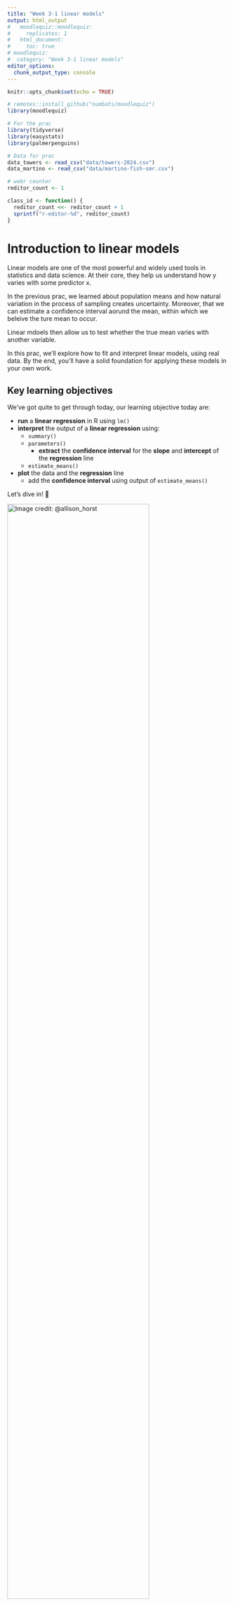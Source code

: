 ```yaml
---
title: "Week 3-1 linear models"
output: html_output
#   moodlequiz::moodlequiz:
#     replicates: 1
#   html_document:
#     toc: true
# moodlequiz:
#  category: "Week 3-1 linear models"
editor_options:
  chunk_output_type: console
---
```


```r
knitr::opts_chunk$set(echo = TRUE)

# remotes::install_github("numbats/moodlequiz")
library(moodlequiz)

# For the prac
library(tidyverse)
library(easystats)
library(palmerpenguins)

# Data for prac
data_towers <- read_csv("data/towers-2024.csv")
data_martino <- read_csv("data/martino-fish-smr.csv")

# webr counter
reditor_count <- 1

class_id <- function() {
  reditor_count <<- reditor_count + 1
  sprintf("r-editor-%d", reditor_count)
}
```


# Introduction to linear models

Linear models are one of the most powerful and widely used tools in statistics and data science. At their core, they help us understand how y varies with some predictor x. 

In the previous prac, we learned about population means and how natural variation in the process of sampling creates uncertainty. Moreover, that we can estimate a confidence interval aorund the mean, within which we beleive the ture mean to occur. 

Linear mdoels then allow us to test whether the true mean varies with another variable.

In this prac, we’ll explore how to fit and interpret linear models, using real data. By the end, you'll have a solid foundation for applying these models in your own work. 


## Key learning objectives

We've got quite to get through today, our learning objective today are:

- **run** a **linear regression** in R using `lm()`
- **interpret** the output of a **linear regression** using:
  - `summary()`
  - `parameters()`
    - **extract** the **confidence interval** for the **slope** and **intercept** of the **regression** line
  - `estimate_means()`
- **plot** the data and the **regression** line
  - add the **confidence interval** using output of `estimate_means()`

Let’s dive in! 🚀 

![Image credit:  @allison_horst](you-can-do-it.png){width=80%} <br>
<br>

## Setting up

**Materials:**

Everything you need for this practical is on Moodle

1.  Download the `Wk3-1-materials.zip` zip file from Moodle, from the course page
2.  Extract the zip file into your `BEES2041/` folder
3.  Unzip the file by:
    - **MacOS:** Double clicking the zip file
    - **Windows:** Right click on the zip file and click **"Extract All"**
4.  Go into the folder `Wk3-1-materials` created by extracting the zip.
5.  Click on the `Wk-3-1-linear-models.Rproj` to open the RStudio project and you're in!!!

We will be working with real-world datasets collected by researched in the School of Biological, Earth & Environmental Sciences. These are in the folder `data/`.

**Setting up: Packages:**

We will also be working with packages from the `tidyverse` and `easystats`, building on skills from previous pracs. You should have these already installed on your machines.

**Note** that when running R in the browser we need to install the packages each time we start a new session or after you've checked your answer

In case you don't have them installed, here is code for you to do so:
```r
# Uncomment and run only the lines below only if you have not previously installed these.
# install.packages("tidyverse")
# install.packages("easystats")
# install.packages("palmerpenguins")
```

> Remember to load the packages into R to use em! 

```r
library(tidyverse)
library(easystats)
library(palmerpenguins)
```

# Linear model with continuous predictor (Leaves)

## Worked example - Isaac with leaves across climates

![Meet Dr. Isaac Towers! Image credit: Data Dan](isaac-plant-ecosystems.png){width=60%} <br>
From lectures, Data Dan walked us through an example of a linear model from a study conducted by Dr. Isaac Towers, a postdoc in the School of Biological, Earth & Environmental Sciences. Isaac was interested in understanding the relationship between leaf-construction (`log10_leaf_mass_per_area`) and rainfall (`log10_rainfall`). His research is published in New Phytologist, you can have a read of his original study [here](https://nph.onlinelibrary.wiley.com/doi/10.1111/nph.19478) We will be working with the data Isaac compiled for us. 

> Specifically, Isaac wants to know: How does a leaf's mass per area change with rainfall?

Let's read in the Isaac's data. This is in your `"data/"` folder. 

```r
data_towers <- read.csv("data/towers-2024.csv")
```

To fit a linear model, we will be using the `lm()` function like so:

**Note**: Remember to assign the output of `lm()` into an object so R can save it for you in your environment

```r
towers_fit <- lm(log10_leaf_mass_per_area ~ log10_rainfall, data = data_towers)
```

## Slope or the change in y with x

> Recall from lectures the slope (aka gradient) of a linear model describes how our y variable (`log10_leaf_mass_per_area`) changes with x (`log10_rainfall`)

![Linear model components and different slope values, Image credit: Data Dan](slope-explainer.png){width=60%} <br>

Let's inspect the results of your model use `summary(towers_fit)` and see how this corresponds to the image above

```r
summary(towers_fit)
```

**Questions:**

1. Which coefficient corresponds to the slope in the output of `summary(towers_fit)`? 

The slope is `r cloze("log10_rainfall", c("(Intercept)", "log10_rainfall"))` and the coefficient value is `r cloze("-0.543846", c("3.805973", "-0.543846", "<2e-16"))`

2. What direction is slope coefficient, what does this tell us?

The slope is `r cloze("negative", c("negative", "positive"))`. This indicates that as `log10_rainfall` `r cloze("increases", c("decreases", "increases"))`, `log10_leaf_mass_per_area` `r cloze("decreases", c("decreases", "increases"))`. 

## The confidence interval

For a nicer output you can also use `parameters(towers_fit)`. This function convienently, gives us the **95% confidence intervals** of our coefficients.  

```r
parameters(towers_fit)
```

**Question:**

What does the 95% CI tell us here about the slope `log10_rainfall`?

`[-0.56, -0.52]` provides a range of values within which we can be 95% confident that the `r cloze("true", c("sample", "true"))` population parameter coefficient lies. 


## Variation explained by the model (R^2 and F-statistic)

![Relationship with data, *R^2* and *F*-statistic, Image credit: Data Dan](r2-and-f-value.png){width=60%}

<br>
> There are two metrics we are use to assess our model fit

The **R^2 value** describes how much variation is explained by your model:

- Measures the **proportion of variance** in the y variable (`log10_leaf_mass_per_area`) explained by the x variable(s) (`log10_rainfall`).
- A higher R^2 value indicates strong relationship between the y variable (`log10_leaf_mass_per_area`) explained by the x variable(s) (`log10_rainfall`), but *importantly* it **does not imply causation**.

The **F-statistic** compares the explained variance to the unexplained variance:

- A **high F-statistic** suggests that at least one predictor (`log10_leaf_mass_per_area`) is significantly contributing to the model.

- The **F-statistic's p-value** tells us whether our predictor variable explains a significant amount of variance in the response variable or not

<!-- TODO: @Daniel, here would be a nice spot to show off some simulated data for students to learn about the relationship between R^2 and F-statistic  -->

**Question:**

The `r cloze("R squared value", c("F-statistic", "R squared value", "P value"))` is a `r cloze("moderate", c("weak", "moderate", "strong"))` relationship between the y variable (`log10_leaf_mass_per_area`) explained by the x variable (`log10_rainfall`). 

The `r cloze("F-statistic", c("F-statistic", "R squared value", "P value"))` suggests that the predictor (`log10_leaf_mass_per_area`) explains `r cloze("significant", c("non-significant", "significant"))` amount of variance in `log10_leaf_mass_per_area`.

## *F*-statistic and *P*-values - how likely is it to get our results by chance?

> The *p*-value is derived from the F-distribution

![Relationship between R^2, *F* and *P*, Image credit: Data Dan](f-value-p-value.png){width=60%}
<br>

The *p*-value and the *F*-statistic are closely related. In the last prac, we learned to calculate **probability (p-value)** for a *t*-statistic from a standard normal distribution. We can do that same for our *F*-statistic from the *F*-distribution!

The *p*-value tells us how extreme our *F*-statistic is under the null hypothesis (which assumes the predictor has no effect). I like to think about this as:

> "In a hypothetical (and boring) world where nothing is expected to happen, what are the chances of finding our effect?"

- A smaller *p*-value means the observed *F*-statistic is **unlikely** to occur by chance, suggesting **strong evidence** against the null hypothesis. 

> In other words, in our hypothetical world, finding an effect is REALLY rare - meaning in the real world there is something interesting happening in our model.

<!-- TODO: @Daniel, here would be a nice spot to show off some simulated data for students to learn about the relationship between R^2, F-statistic AND p-values -->

**Question:**

Generally, *F*-statistic increases with the `r cloze("p-value", c("the intercept", "the slope", "p-value"))`. A large *F*-statistic means that it's `r cloze("unlikely", c("not big deal", "unlikely"))` in observing our effect. 

> Try not to get overwhelmed by the details, all we want you to understand is the relationship between test statistics e.g. *F*-statistic and *p*-values. You got this!

## Calculating and visualising predicted means 

Okay thats enough theory for the day... let's have go at estimating the means and confidence intervals for our y variable (`log10_leaf_mass_per_area`) for a range of values of x (`log10_rainfall`) using our linear model. We use `estimate_means(towers_fit, by = "log10_rainfall")` for this.

```r
means_towers <- estimate_means(towers_fit, by = "log10_rainfall")
means_towers
```

These are called model predictions and we can visualise these using:

**Notice** how we stored the output of our `ggplot` in `towers_model_predictions`, this gives us the option to add to plot incrementally

```r
towers_model_predictions <-
  ggplot(data_towers, aes(x = log10_rainfall, y = log10_leaf_mass_per_area)) +
  geom_point(size = 2, col = "red", alpha = 0.2, stroke = 0) +
  geom_ribbon(data = means_towers, aes(ymin = CI_low, ymax = CI_high, y = Mean), fill = "grey") +
  geom_line(data = means_towers, aes(y = Mean), col = "#EB8240", linewidth = 1) +
  theme_classic() +
  labs(
    title = "Response of woody-plants to rainfall",
    x = "log10 Rainfall",
    y = "log10 Leaf Mass per Area"
  ) 

towers_model_predictions
```

Voilà!!! Let's talk through this code:

- `ggplot(data_towers, aes(x = log10_rainfall, y = log10_leaf_mass_per_area))` - here, we are visualising our y variable (`log10_leaf_mass_per_area`) and x variable (`log10_rainfall`)
- `geom_point(size = 2, col = "red", alpha = 0.2, stroke = 5)` - plotting the raw data using points
    - `size` controls the size of the points
    - `col` sets the colour of the points
    - `alpha` sets the transparency of the points, a low value makes them more transparent. This is good for overlapping points
    - `stroke` controls the thickness of the border of the points
- `geom_ribbon(data = means_towers, aes(ymin = CI_low, ymax = CI_high, y = Mean), fill = "grey")` - create a ribbon to represent our confidence intervals
    - `data = means_towers` we are plotting our model predictions
    - `aes(ymin = CI_low, ymax = CI_high, y = Mean)`, setting the lower and upper bounds of our CI and our mean values for our y variable (`log10_leaf_mass_per_area`) 
    - `fill = "grey"`, colour our ribbon in grey
- `geom_line(data = means_towers, aes(y = Mean), col = "#EB8240", linewidth = 1)`, plot the line for our model predictions
  - `aes(y = Mean)`, create the line using the mean values of our y variable (`log10_leaf_mass_per_area`) 
  - `col = "#EB8240"`, set a custom colour using [hexademical (a computer dialect to represent colour)](https://g.co/kgs/NJcxHVJ)
  - `linewidth = 1` controls the thickness of the line
  
Feel free to tinker with all these options to create a plot that helps us answer the question: **How does a leaf's mass per area change with rainfall?**

> Let's get you to try run a linear model, interpret the output and create a plot with a familar dataset! 

# Linear model with continuous predictor (Penguins)

## Example 2 - Bringing back the Palmer penguins for allometry

![We can learn so much from these cuties. Image credit: @allison_horst](palmer_penguins.png){width=60%}
<br>

Allometry in biology is the study of how biological traits (such as bill depth, or flipper length) scale with body size. Let's understand these relationships in our Palmer penguins using linear models!

> We are want try answer the question: **How does bill length scale with body mass in Palmer Penguins?**

Over to you - using the code from Isaac's study above, can you try: 

- Run a linear model for `bill_length_mm` and `body_mass_g`
- Generate the summary output for your model using `summary()`, `parameters()`
  - Make some interpretations from this output using the: 
      - slope
      - confidence interval of the slope
      - R^2 value
      - F-statistic value
      - p-value
- Generate some model predictions from your model using `estimate_means()`
- Create a data visualisation showing off the `penguins` data, your predicted means from your linear
model
  - Plot the raw data with `geom_point()`
  - Add the confidence intervals with `geom_ribbon()`
  - Add the predicted linear relationship with `geom_line()`
  - Choose some [fun colours](https://sites.stat.columbia.edu/tzheng/files/Rcolor.pdf) if you would like!
  - Add a title
  - Add nice axes labels

```r
library(tidyverse)
library(easystats)
library(palmerpenguins)
```

```r
penguins
```

```r
# Fit the model
penguins_fit <- lm(bill_length_mm ~ body_mass_g, data = penguins)

# Summary of model
summary(penguins_fit)

# Clean, nice summary
parameters(penguins_fit) |> tibble() 

# Create model predictions
penguins_means <- estimate_means(penguins_fit, by = "body_mass_g")

# Make a scatterplot of raw data and model predictions
penguins_model_predictions <-
  ggplot(penguins, aes(x = body_mass_g, y = bill_length_mm)) +
  geom_point(size = 2, col = "cornflowerblue", alpha = 0.5, stroke = 0) +
  geom_ribbon(data = penguins_means, aes(ymin = CI_low, ymax = CI_high, y = Mean), fill = "azure2") +
  geom_line(data = penguins_means, aes(y = Mean), col = "#EB8240", linewidth = 1) +
  theme_classic() +
  labs(
    title = "Allometry of bill length with body mass in Palmer Penguins",
    x = "Body mass (g)",
    y = "Bill length (mm)"
  ) 

penguins_model_predictions
```

> Once you've run your analyses in your own RStudio, use your outputs to answer the relevant questions (Moodle).

**Questions: **

1. What does the slope tell us? 

There is a `r cloze("postive", c("postive","negative"))` relationship between bill length and body mass

2. Let's try interpret the slope. 

- A unit increase (gram) in body mass corresponds to a `r cloze("4.051e-03", c("2.690e+01","4.051e-03", "<2e-16"))` in bill length (mm)

3. Yikes, looks like by rounding the confidence intervals for the slope in the output of `parameters()` is not very helpful. Try `parameters(penguins_fit) |> tibble()` to look at the unrounded values of the confidence intervals. What do the confidence intervals for the slope tell us? 

The confidence intervals for the slope tells us that the true population mean for slope lies between
`r cloze("0.0035 and 0.0046", c("24.40 and 29.40","0.0035 and 0.0046"))`.

4. Let's try understand the *R^2* and *F*-statistic values from your model. What are they telling us?

- The *R^2* value suggests that there is a `r cloze("moderate", c("weak","moderate", "strong"))` relationship between bill length and body mass. 

- The *F*-statistic is relatively `r cloze("large", c("small","large"))`, meaning that body mass is explaining `r cloze("a lot", c("a little","a lot"))` of variation in  `r cloze("bill_length_mm", c("bill_length_mm","bill_depth_mm", "flipper_length_mm"))`

5. Looking at the *p*-value, how likely is it to observe our result? Do we have evidence of a relationship between bill length and body mass?

The *p*-value for slope `body_mass_g` is very `r cloze("small", c("small","large"))`, this means that the probability of observing our slope estimate is very `r cloze("unlikely", c("likely","unlikely"))` if there was no relationship between bill length and body mass. This indicates that we have `r cloze("strong evidence", c("no evidence", "weak evidence","moderate evidence", "strong evidence"))` for a `r cloze("postive", c("postive","negative"))` relationship between bill length and body mass.

# Linear model with continuous predictor (Ozone)

## What contributes to ground level Ozone?

![What is pollution doing to our ozone, Image credit: [EPA](https://www.climatecentral.org/climate-matters/ozone-pollution-the-good-the-bad-and-the-dirty)](ozone.png){width=70%}

The `airquality` dataset in R contains daily measurements of air pollution and meteorological conditions in New York (May–September 1973).

```r
library(tidyverse)
library(easystats)
```

```r
data_airquality <- airquality
```

- `Ozone` (Ozone, ppb): Measures ground-level ozone concentration in parts per billion (ppb). High levels indicate poor air quality and can impact human health.
- `Temp` (Temperature, °F): Records daily maximum temperature in degrees Fahrenheit. 

> We want to know whether higher temperatures can contribute to increased ozone levels due to photochemical reactions.

Using the `airquality` dataset:

- Run a linear model for the relevant variables for our question
- Generate the summary output for your model using `summary()`, `parameters()` 
  - Make some interpretations from this output using the: 
      - slope
      - confidence interval of the slope
      - R^2 value
      - F-statistic value
      - p-value
- Generate some model predictions from your model using `estimate_means()`
- Create a data visualisation showing off the `airquality` data, your predicted means from your linear
model
  - Plot the raw data with `geom_point()`
  - Add the confidence intervals with `geom_ribbon()`
  - Add the predicted linear relationship with `geom_line()`
  - Choose some [fun colours](https://sites.stat.columbia.edu/tzheng/files/Rcolor.pdf) if you would like!
  - Add a title
  - Add nice axes labels
  
> Once you've done the above in your own RStudio, use your outputs to answer the relevant questions (Moodle).

```r
ozone_fit <- lm(Ozone ~ Temp, data = data_airquality) 

summary(ozone_fit)
parameters(ozone_fit)

ozone_means <- estimate_means(ozone_fit, by = "Temp")

ozone_model_predictions <- ggplot(data_airquality, aes(x = Temp, y = Ozone)) +
  geom_point(size = 2, col = "darkgoldenrod1", stroke = 0) +
  geom_ribbon(data = ozone_means, aes(ymin = CI_low, ymax = CI_high, y = Mean), fill = "darkorange", alpha = 0.5) +
  geom_line(data = ozone_means, aes(y = Mean), col = "forestgreen", linewidth = 1) +
  labs(title = "Ozone vs Temperature with Linear Regression Line",
       x = "Temperature (F)",
       y = "Ozone Level (ppb)") +
  theme_minimal()

ozone_model_predictions
```

**Questions:**

1. What is the relationship between temperature and ground-level ozone? 

Ground-level ozone increases/decreases with temperature. For every 1 degree Fº increase, ozone increases by `r cloze("2.43", c("2.43","147","0.23"))` parts per billion.

2. Interpret the R^2 value. 

The R^2 value of 0.48 indicates that 48% of the variation in ground-level ozone is explained by the `r cloze("model", c("p-value","residuals","model"))`.

3. Where does the true mean estimate of the slope for `Temp` lie? 

The true mean estimate of the slope exists somewhere between  `r cloze("1.97 and 2.89", c("-183.2 and -110.77", "1.97 and 2.89"))`.

# Linear model with categorical predictor (Fish)

## Worked example - Jasmine, fish and energetics in a warming world

Linear regressions are incredibly flexible. Not only can we use them to make inferences about the relationship of continuous variables, we can also use them to test for **differences in means** between **discrete** or **categorical** variables using an **AN**alysis **O**f **VA**riance

> Recall the differences between  **discrete** or **categorical** variables. 

![A colourful example of  **continuous** and **discrete/categorical** variables, Image credit: @allison_horst](continuous-discrete.png){width=60%} <br>
From lectures, Data Dan walked us through an example of an ANOVA from a study conducted by Dr. Jasmine  Martino, a postdoc in the School of Biological, Earth & Environmental Sciences. Jasmine was interested in understanding how temperature (`temp_treatment`) can influence fish energetics and metabolism (`smr`). She raised fish at three different temperatures treatment groups. You can read about Jasmine's research in the [Journal of Experimental Biology](https://journals.biologists.com/jeb/article/223/6/jeb217091/223685/Experimental-support-towards-a-metabolic-proxy-in). We will be working with the data Jasmine has compiled for us. 

![Introducing marine biologist - Dr. Jasmine Martino!](jasmine-fish.png){width=60%} <br>

> Specifically, Jasmine wants to know: How does fish standard metabolic rate change with temperature treatments?

Let's read in the Jasmine's data. This is in your `"data/"` folder. 

## Setting up

```r
library(tidyverse)
library(easystats)
library(palmerpenguins)
```

```r
data_martino <- read_csv("data/martino-fish-smr.csv")
```

We are primarily interested how `smr` - a continuous variable changes with `temp_treatment`- a categorical variable. We can use a linear model to test for **differences in means** in `temp_treatment`. The key difference in this example is that our x variable is categorical variable.

![Using a linear model with categorial and continuous variables](lm-anova.png){width=60%} <br>
```r
fit_martino <- lm(smr ~ temp_treatment, data = data_martino)
```

## Analysis of Variance (ANOVA)

> How do we know whether there is a treatment group effect?

To statistically test for an overall effect of `temp_treatment`, we will enlist the help of the `anova()` function. 

```r
anova(fit_martino)
```

Let's talk through what's happening here: 

- The `anova()` function splits up the total variation in our data into two main components: 
    1. variation explained by our model predictors `temp_treatment`. Think of this as a signal for a treatment effect
    2. unexplained variation `Residuals`. Think of this as noise in our data

## Detecting an overall effect - some maths

![Under the hood, maths behind an ANOVA](signal-to-noise.png){width=60%} <br>

For both the predictor (`temp_treatment`) and `Residuals` we can do some maths (but we use R instead) to calculate: 

- sum of squares (`Sum sq`)
- mean square (`Mean sq`) 

Once we have these values, we can calculate the `F-value` - a ratio between the `Mean sq` of the predictor (`temp_treatment`) and the `Mean sq` for the `Residuals`. 

In other words, the `F-value` is ratio of signal to noise: 

- **larger** values indicate a **stronger** signal
- **smaller** values means that we have a **noise** in our data.

From there, we use the *F*-statistic to retrieve the probability of observing our effect in a hypothetical (and boring) world where nothing is expected to happen - just like we did in earlier examples. 

From the output in the `anova()` function, we can see that: 

- The `F-value` is relatively large and *p*-value is very small. 

**Question:** 

What does this mean? 

- This indicates that variation explained by our model is `r cloze("greater than", c("greater than", "less than"))` unexplained variation. 

- In other words, there is `r cloze("strong", c("strong", "weak"))` signal for a treatment effect and it is very `r cloze("unlikely", c("not big deal", "unlikely"))` to observe this effect.  

## Estimate means for each group

> Okay cool, we have an effect... how big is this effect on our y variable `smr`?

Similar to our earlier linear models, we use `estimate_means()` to calculate the mean `smr` for each `temp_treatment` group. 

```r
martino_means <- estimate_means(fit_martino, by = "temp_treatment")
```

## Slopes when x is a categorical variable are less useful

Let's take a look at the `parameters()` / `summary()` output. Looks different huh? 

```r
parameters(fit_martino)
```

Unlike previous examples, we have an extra row in the output! This is because our model is  fitting each `temp_treatment` group as x predictors.  

![Categorical variables becomes multiple predictors in a linear model](lm-multiple-predictors.png){width=60%} <br>
Importantly: 

- `(Intercept)` represents the **mean** of `temp_treatment [20C]`. By default, the `lm()` function sorts the categorical variable alphabetically and by increasing numeric order and then chooses the first value as `(Intercept)` like this:

```r
data_martino$temp_treatment |>  unique()
```

- The slope for `temp_treatment [24C]` represents the slope or **difference** in means between `temp_treatment [24C]` and the `(Intercept)` i.e. `temp_treatment [20C]`.

- The slope for `temp_treatment [28C]` represents the slope or **difference** in means between `temp_treatment [28C]` and the `(Intercept)` i.e. `temp_treatment [20C]`.

## Estimate pairwise comparisons in mean differences (contrasts)

> What if we want to change the reference group from temp_treatment [20C] to temp_treatment [28C]? 

We can use the `estimate_constrasts()` function to give us pairwise comparisons between all groups. Try it out

```r
estimate_contrasts(fit_martino, contrast = "temp_treatment")
```

Let's visualise the means of each temp_treatment with `ggplot`

**Notice** how we stored the output of our `ggplot` in `martiono_model_predictions`, this gives us the option to add to plot incrementally

```r
martino_model_predictions <-
  ggplot(data_martino, aes(x = temp_treatment, y = smr)) +
  geom_point(size = 2, col = "red", alpha = 0.2, stroke = 0) +
  geom_point(data = martino_means, aes(y = Mean), col = "#EB8240", size = 3) + 
  geom_errorbar(data = martino_means, aes(y = Mean, ymin = CI_low, ymax = CI_high), width = 0.2) + 
  theme_classic() + 
  labs(
    title = "Metabolic Rate of Fish living in different temperature treatments",
    x = "Temperature treatments",
    y = "Standard Metabolic Rate"
  ) 

martino_model_predictions
```

Voilà!!! Let's talk through this code:

- `ggplot(data_towers, aes(x = log10_rainfall, y = log10_leaf_mass_per_area))` - here, we are visualising our y variable (`log10_leaf_mass_per_area`) and x variable (`log10_rainfall`)
- `geom_point(size = 2, col = "red", alpha = 0.2, stroke = 5)` - plotting the raw data using points
    - `size` controls the size of the points
    - `col` sets the colour of the points
    - `alpha` sets the transparency of the points, a low value makes them more transparent. This is good for overlapping points
    - `stroke` controls the thickness of the border of the points
- `geom_ribbon(data = means_towers, aes(ymin = CI_low, ymax = CI_high, y = Mean), fill = "grey")` - create a ribbon to represent our confidence intervals
    - `data = means_towers` we are plotting our model predictions
    - `aes(ymin = CI_low, ymax = CI_high, y = Mean)`, setting the lower and upper bounds of our CI and our mean values for our y variable (`log10_leaf_mass_per_area`) 
    - `fill = "grey"`, colour our ribbon in grey
- `geom_line(data = means_towers, aes(y = Mean), col = "#EB8240", linewidth = 1)`, plot the line for our model predictions
  - `aes(y = Mean)`, create the line using the mean values of our y variable (`log10_leaf_mass_per_area`) 
  - `col = "#EB8240"`, set a custom colour using [hexademical (a computer dialect to represent colour)](https://g.co/kgs/NJcxHVJ)
  - `linewidth = 1` controls the thickness of the line

# Example 3 - Linear model with categorical predictor (Penguins)

![Location, location, location. Image Credit: [Mario Gregorio Saavedra Rodríguez](https://rpubs.com/mgsaavedraro/665527)](palmer-islands.png){width=50%}

Using the `penguins` data:

- Run a linear model for `flipper_length_mm` and `island`
- Perform an ANOVA on your linear model output
- Estimate contrasts using `estimate_contrasts()` for `island`
- Generate summary outputs for your model using `summary()`, `parameters()`
  - Make some interpretations from this output using the: 
      - intercept
      - slopes for the group predictor variable (`island`)
      - confidence interval of the group predictor variable (`island`)
      - R^2 value
      - F-statistic value
      - p-value
- Generate some model predictions from your model using `estimate_means()` for `island`
- Create a data visualisation showing off the `penguins` data, your predicted means for each group from your linear model
  - Plot the raw data with `geom_jitter()`
  - Add the confidence intervals with `geom_errorbar()`
  - Add the predicted group means with `geom_point()`
  - Choose some [fun colours](https://sites.stat.columbia.edu/tzheng/files/Rcolor.pdf) if you would like!
  - Add a title
  - Add nice axes labels

```r
# Fit a linear model
fit_penguins <- lm(flipper_length_mm ~ island, data = penguins)

# Perform an ANOVA
anova(fit_penguins)

# Inspect the model outputs
summary(fit_penguins)
parameters(fit_penguins)

# Generate contrasts (differences between groups)
group_contrasts_island <- estimate_contrasts(fit_penguins, contrast = "island")

# Generate model predictions for each island
group_means_island <- estimate_means(fit_penguins, by = "island")

# Plot with raw data points
  ggplot(group_means_island, aes(x = island, y = Mean)) +
  geom_jitter(data = penguins, aes(x = island, y = flipper_length_mm), color = "red", width = 0.1) + # Raw data
  geom_errorbar(aes(ymin = CI_low, ymax = CI_high), width = 0, color = "grey", size = 3) + # Confidence intervals
  geom_point(size = 3, color = "orange") + # Estimated means
  labs(title = "Island comparisons in flipper length in Palmer Penguins",
       x = "Islands in Palmer Archipelago",
       y = "Flipper length (mm)") +
  theme_minimal()
```

> Once you've done the above in your own RStudio, use your outputs to answer the relevant questions (Moodle).

**Questions:**

1. What does the `F value` of the `anova()` output indicate?

The `F value` is relatively `r cloze("large", c("small","large"))`. This means that our model is explaining a `r cloze("large", c("small","large"))` amount of variation in `r cloze("flipper_length_mm", c("bill_length_mm","bill_depth_mm", "flipper_length_mm"))`.

2. What is the reference island for the `(Intercept)`?

The reference island is `r cloze("Biscoe", c("Biscoe", "Dream", "Torgersen"))`

3. Which two islands should the biggest mean difference in flipper length?

The biggest mean difference was observed between `r cloze("Dream island and Biscoe island", c("Torgersen island and Biscoe island", "Dream island and Biscoe island", "Torgersen island and Dream island"))`

4. What does the p-value for the mean difference between Torgersen island and Dream island tell us?

The p-value of `r cloze("0.312", c("< .001", "0.312"))` tells us that there is a `r cloze("moderate", c("very low", "moderate", "very high"))` chance that we would observe the mean difference of -1.88 between Torgersen island and Dream island if there was `r cloze("no", c("no", "strong"))` differences in flipper length between islands.

# Example 4 - Linear model with categorical predictor (Insecticides and crops)

The `InsectSprays` dataset in R contains data on the effectiveness of six different insecticides in controlling pest insect populations.

- `Count`: The number of insects remaining after treatment, measuring the effectiveness of each spray.
- `Spray`: A categorical variable (A–F) representing six different insecticide treatments.

> Which spray is the most effective in controlling insect pest counts? 

Using the `InsectSprays` data:

- Run a linear model for the relevant variables for our question
- Perform an ANOVA on your linear model output
- Estimate contrasts using `estimate_contrasts()`
- Generate summary outputs for your model using `summary()`, `parameters()`
  - Make some interpretations from this output using the: 
      - intercept
      - slopes for the group predictor variable
      - confidence interval of the group predictor variable
      - R^2 value
      - F-statistic value
      - p-value
- Generate some model predictions from your model using `estimate_means()`
- Create a data visualisation showing off the `InsectSprays` data, your predicted means for each group from your linear model
  - Plot the raw data with `geom_jitter()`
  - Add the confidence intervals with `geom_errorbar()`
  - Add the predicted group means with `geom_point()`
  - Choose some [fun colours](https://sites.stat.columbia.edu/tzheng/files/Rcolor.pdf) if you would like!
  - Add a title
  - Add nice axes labels
  
```r
# Load the dataset
data_insects <- InsectSprays
```

```r
# Load the dataset
data_insects <- InsectSprays

# Fit a linear model
fit_insect <- lm(count ~ spray, data = data_insects)

# Perform an ANOVA
anova_insect <- anova(fit_insect)

# Inspect the model outputs
summary(fit_insect)
parameters(fit_insect)

# Generate contrasts (differences between groups)
group_contrasts_spray <- estimate_contrasts(fit_insect, contrast = "spray")

# Generate model predictions for each spray type
group_means_spray <- estimate_means(fit_insect, by = "spray")

group_means_spray |>  tibble()
```


```r
ggplot(data = data_insects, aes(x = spray, y = count)) + 
  geom_point() + 
  geom_errorbar(data = group_means_spray, aes(y = Mean, ymin = CI_low, ymax = CI_high), width = 0.3) + 
  geom_point(data = group_means_spray, aes(y = Mean, x = spray), colour = "green", size = 5) +
  theme_minimal()
  
```


```r

```


# Plot with raw data points
ggplot(group_means_spray, aes(x = spray, y = Mean)) +
  geom_jitter(data = data_insects, aes(x = spray, y = count), color = "red", width = 0.1) + # Raw data
  geom_errorbar(aes(ymin = CI_low, ymax = CI_high), width = 0, color = "grey", size = 3, alpha = 0.5) + # Confidence intervals
  geom_point(size = 5, color = "orange") + # Estimated means
  labs(title = "Comparisons between different insecticides in reducing insect counts",
       x = "Insectide spray types",
       y = "Insect counts") +
  theme_minimal()
```

> Once you've done the above in your own RStudio, use your outputs to answer the relevant questions (Moodle).

**Questions:**

1. Our `F value` of the `anova()` output is not very big (34.70), what might this mean? 

A relatively small value in our `F value` means that there relatively we have have more `r cloze("noise relative to signal", c("noise relative to signal", "signal relative to noise"))` in our data. 

2. Interpret the intercept of your model. What does it represent?

The intercept in our model represents the mean/standard deviation/mean square of spray A/B/C/D/E/F

3. Which spray type(s) would you recommend in reducing insect counts?

From our pairwise comparisons, I would recommend to use spray(s) `r cloze("A, B or F", c("B", "C", "F", "C, D or E", "A, B or F"))`

